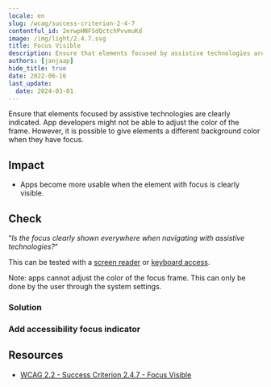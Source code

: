 ```yaml
---
locale: en
slug: /wcag/success-criterion-2-4-7
contentful_id: 2erwpHNFSdQctchPvvmuKd
image: /img/light/2.4.7.svg
title: Focus Visible
description: Ensure that elements focused by assistive technologies are clearly indicated.
authors: [janjaap]
hide_title: true
date: 2022-06-16
last_update:
  date: 2024-03-01
---
```


<Hero
  title="Focus Visible"
  imageSrc="/img/light/2.4.7.svg"
  alt="WCAG 2.4.7 - Logo"
  prefix="Success Criterion 2.4.7"
  suffix="Level AA"
/>

Ensure that elements focused by assistive technologies are clearly indicated. App developers might not be able to adjust the color of the frame. However, it is possible to give elements a different background color when they have focus.

## Impact

- Apps become more usable when the element with focus is clearly visible.

## Check

“*Is the focus clearly shown everywhere when navigating with assistive technologies?*“

This can be tested with a [screen reader](/en/stats/screen-reader) or [keyboard access](/en/stats/keyboard-access).

Note: apps cannot adjust the color of the focus frame. This can only be done by the user through the system settings.

### Solution

### Add accessibility focus indicator

<CodeSample id="accessibility-focus-indicator" locale="en"/>

## Resources

- [WCAG 2.2 - Success Criterion 2.4.7 - Focus Visible](https://www.w3.org/TR/WCAG22/#focus-visible)
